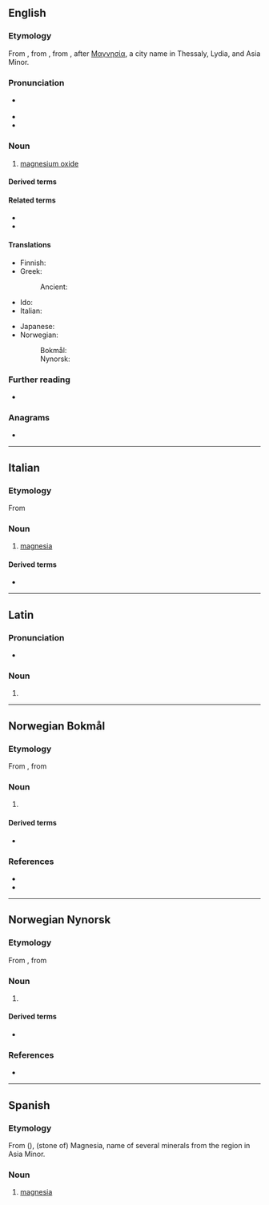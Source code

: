 {{also|Magnesia|magnésia}}
==English==

===Etymology===
From {{der|en|enm|magnesia}}, from {{der|en|LL.|magnesia}}, from {{der|en|grc|μαγνησία}}, after [[Μαγνησία]], a city name in Thessaly, Lydia, and Asia Minor.

===Pronunciation===
* {{a|GenAm}} {{IPA|en|/ˌmæɡˈniʒə/}}
* {{hyphenation|en|mag|ne|sia}}
* {{rhymes|en|iːʒə}}

===Noun===
{{en-noun|-}}

# {{lb|en|mineral}} [[magnesium oxide]]

====Derived terms====
{{col3|en
|calcined magnesia
|magnesian
|magnesioferrite
|magnesite
|magnesium
|milk of magnesia
}}

====Related terms====
* {{l|en|magnesiferous}}
* {{l|en|magnet}}

====Translations====
{{trans-top|magnesium oxide}}
* Finnish: {{t|fi|magnesia}}
* Greek: {{t+|el|μαγνησία|f}}
*: Ancient: {{t|grc|μαγνησία|f}}
* Ido: {{t+|io|magnezio}}
* Italian: {{t+|it|magnesia|f}}
{{trans-mid}}
* Japanese: {{t|ja|苦土|tr=くど, kudo}}
* Norwegian:
*: Bokmål: {{t|nb|magnesia|m}}
*: Nynorsk: {{t|nn|magnesia|m}}
{{trans-bottom}}

===Further reading===
* {{pedialite|Magnesium oxide}}

===Anagrams===
* {{anagrams|en|a=aaegimns|mesangia|ænigmas}}

----

==Italian==
===Etymology===
From {{inh|it|ML.|magnesia}}

===Noun===
{{it-noun|f}}

# {{lb|it|mineral}} [[#English|magnesia]]

====Derived terms====
* {{l|it|latte di magnesia}}

----

==Latin==

===Pronunciation===
* {{la-IPA|magnēsia}}

===Noun===
{{la-noun-form|magnēsia}}

# {{inflection of|la|magnēsium||nom//acc//voc|p}}

----

==Norwegian Bokmål==

===Etymology===
From {{der|nb|ML.|magnesia}}, from {{der|nb|grc|μαγνησία}}

===Noun===
{{nb-noun-mu}}

# {{lb|nb|chemistry}} {{l|en|magnesia}}
#: {{syn|nb|magnesiumkarbonat|magnesiumoksid}}

====Derived terms====
* {{l|nb|magnesium}}

===References===
* {{R:Dokpro|lang=nb}}
* {{R:NAOB}}

----

==Norwegian Nynorsk==

===Etymology===
From {{der|nn|ML.|magnesia}}, from {{der|nn|grc|μαγνησία}}

===Noun===
{{nn-noun-mu}}

# {{lb|nn|chemistry}} {{l|en|magnesia}}
#: {{syn|nn|magnesiumkarbonat|magnesiumoksid}}

====Derived terms====
* {{l|nn|magnesium}}

===References===
* {{R:Dokpro|lang=nn}}

----

==Spanish==

===Etymology===
From {{der|es|grc|Μαγνησία}} ({{m|grc|λίθος}}), (stone of) Magnesia, name of several minerals from the region in Asia Minor.

===Noun===
{{es-noun|f}}

# {{lb|es|mineral}} [[#English|magnesia]]